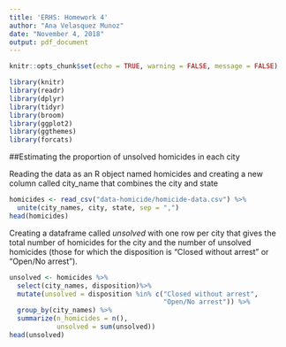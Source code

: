 ```yaml
---
title: 'ERHS: Homework 4'
author: "Ana Velasquez Munoz"
date: "November 4, 2018"
output: pdf_document
---
```


```r
knitr::opts_chunk$set(echo = TRUE, warning = FALSE, message = FALSE)
```

```r
library(knitr)
library(readr)
library(dplyr)
library(tidyr)
library(broom)
library(ggplot2)
library(ggthemes)
library(forcats)

```

##Estimating the proportion of unsolved homicides in each city

Reading the data as an R object named homicides and creating a new column called city_name that combines the city and state

```r
homicides <- read_csv("data-homicide/homicide-data.csv") %>% 
  unite(city_names, city, state, sep = ",")
head(homicides)

```

Creating a dataframe called *unsolved* with one row per city that gives the total number of homicides for the city and the number of unsolved homicides (those for which the disposition is “Closed without arrest” or “Open/No arrest”).

```r
unsolved <- homicides %>% 
  select(city_names, disposition)%>% 
  mutate(unsolved = disposition %in% c("Closed without arrest", 
                                       "Open/No arrest")) %>% 
  group_by(city_names) %>% 
  summarize(n_homicides = n(),
            unsolved = sum(unsolved))
head(unsolved)


```


